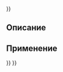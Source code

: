 <languages/>
{{UnfinishedDocu{{#translation:}}}}
{{Docnav/ru
|[[Robot_CreateTrajectory/ru|Установить в исходное положение]]
|[[Robot_SetDefaultValues/ru|Установка значений по умолчанию]]
|[[Robot_Workbench/ru|Верстак Robot]]
|IconL=Robot_CreateTrajectory.svg
|IconR=Robot_SetDefaultValues.svg
|IconC=Workbench_Robot.svg
}}

{{GuiCommand/ru
|Name/ru=Создать траекторию
|Name=Robot_SetDefaultOrientation
|MenuLocation=Робот → Установить ориентацию по умолчанию
|Workbenches=[[Robot_Workbench/ru|Robot]]
|SeeAlso=...
}}

==Описание==

==Применение==


{{Docnav/ru
|[[Robot_CreateTrajectory/ru|Установить в исходное положение]]
|[[Robot_SetDefaultValues/ru|Установка значений по умолчанию]]
|[[Robot_Workbench/ru|Верстак Robot]]
|IconL=Robot_CreateTrajectory.svg
|IconR=Robot_SetDefaultValues.svg
|IconC=Workbench_Robot.svg
}}

{{Robot_Tools_navi{{#translation:}}}}
{{Userdocnavi{{#translation:}}}}